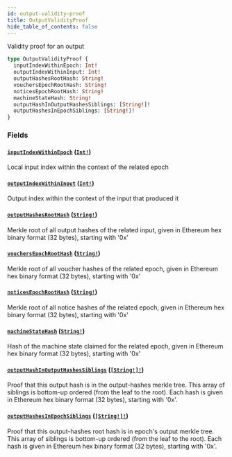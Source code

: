 ```yaml
---
id: output-validity-proof
title: OutputValidityProof
hide_table_of_contents: false
---
```



Validity proof for an output

```graphql
type OutputValidityProof {
  inputIndexWithinEpoch: Int!
  outputIndexWithinInput: Int!
  outputHashesRootHash: String!
  vouchersEpochRootHash: String!
  noticesEpochRootHash: String!
  machineStateHash: String!
  outputHashInOutputHashesSiblings: [String!]!
  outputHashesInEpochSiblings: [String!]!
}
```


### Fields

#### [`inputIndexWithinEpoch`](#) ([`Int!`](../../scalars/int))

Local input index within the context of the related epoch


#### [`outputIndexWithinInput`](#) ([`Int!`](../../scalars/int))

Output index within the context of the input that produced it


#### [`outputHashesRootHash`](#) ([`String!`](../../scalars/string))

Merkle root of all output hashes of the related input, given in Ethereum hex binary format (32 bytes), starting with '0x'


#### [`vouchersEpochRootHash`](#) ([`String!`](../../scalars/string))

Merkle root of all voucher hashes of the related epoch, given in Ethereum hex binary format (32 bytes), starting with '0x'


#### [`noticesEpochRootHash`](#) ([`String!`](../../scalars/string))

Merkle root of all notice hashes of the related epoch, given in Ethereum hex binary format (32 bytes), starting with '0x'


#### [`machineStateHash`](#) ([`String!`](../../scalars/string))

Hash of the machine state claimed for the related epoch, given in Ethereum hex binary format (32 bytes), starting with '0x'


#### [`outputHashInOutputHashesSiblings`](#) ([`[String!]!`](../../scalars/string))

Proof that this output hash is in the output-hashes merkle tree. This array of siblings is bottom-up ordered (from the leaf to the root). Each hash is given in Ethereum hex binary format (32 bytes), starting with '0x'.


#### [`outputHashesInEpochSiblings`](#) ([`[String!]!`](../../scalars/string))

Proof that this output-hashes root hash is in epoch's output merkle tree. This array of siblings is bottom-up ordered (from the leaf to the root). Each hash is given in Ethereum hex binary format (32 bytes), starting with '0x'.
